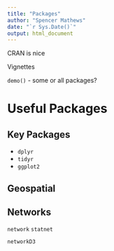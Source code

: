 ```yaml
---
title: "Packages"
author: "Spencer Mathews"
date: "`r Sys.Date()`"
output: html_document
---
```


CRAN is nice



Vignettes




`demo()` - some or all packages?




# Useful Packages

## Key Packages

- `dplyr`
- `tidyr`
- `ggplot2`




## Geospatial


## Networks
`network`
`statnet`

`networkD3`
